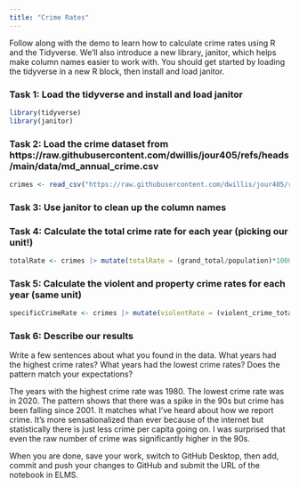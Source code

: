 ```yaml
---
title: "Crime Rates"
---
```


Follow along with the demo to learn how to calculate crime rates using R and the Tidyverse. We'll also introduce a new library, janitor, which helps make column names easier to work with. You should get started by loading the tidyverse in a new R block, then install and load janitor.

### Task 1: Load the tidyverse and install and load janitor
```r
library(tidyverse)
library(janitor)
```



### Task 2: Load the crime dataset from https://raw.githubusercontent.com/dwillis/jour405/refs/heads/main/data/md_annual_crime.csv
```r
crimes <- read_csv("https://raw.githubusercontent.com/dwillis/jour405/refs/heads/main/data/md_annual_crime.csv") |> clean_names()
```


### Task 3: Use janitor to clean up the column names



### Task 4: Calculate the total crime rate for each year (picking our unit!)
```r
totalRate <- crimes |> mutate(totalRate = (grand_total/population)*10000)
```



### Task 5: Calculate the violent and property crime rates for each year (same unit)
```r
specificCrimeRate <- crimes |> mutate(violentRate = (violent_crime_total/population)*10000, propertyRate = (property_crime_total/population))

```



### Task 6: Describe our results

Write a few sentences about what you found in the data. What years had the highest crime rates? What years had the lowest crime rates? Does the pattern match your expectations?

The years with the highest crime rate was 1980. The lowest crime rate was in 2020. The pattern shows that there was a spike in the 90s but crime has been falling since 2001. It matches what I've heard about how we report crime. It's more sensationalized than ever because of the internet but statistically there is just less crime per capita going on. I was surprised that even the raw number of crime was significantly higher in the 90s.


When you are done, save your work, switch to GitHub Desktop, then add, commit and push your changes to GitHub and submit the URL of the notebook in ELMS.

